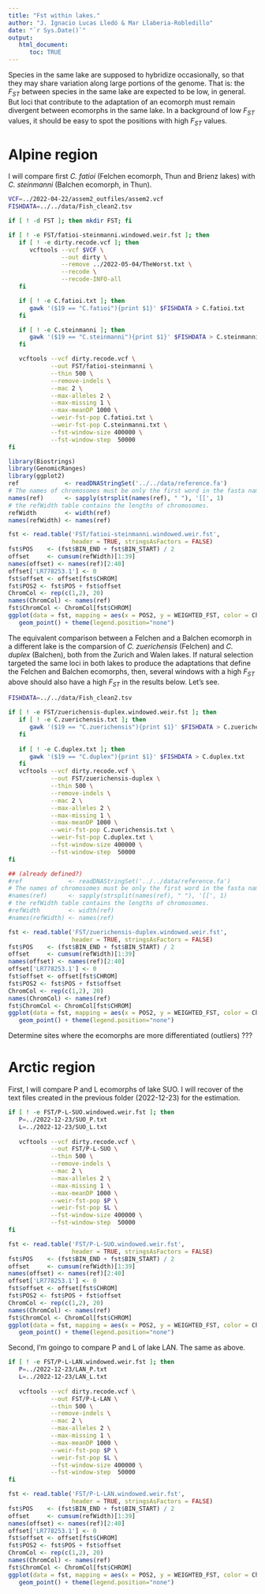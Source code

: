 ```yaml
---
title: "Fst within lakes."
author: "J. Ignacio Lucas Lledó & Mar Llaberia-Robledillo"
date: "`r Sys.Date()`"
output:
   html_document:
      toc: TRUE
---
```


Species in the same lake are supposed to hybridize occasionally, so that they may
share variation along large portions of the genome. That is: the $F_{ST}$ between species
in the same lake are expected to be low, in general. But loci that contribute to the
adaptation of an ecomorph must remain divergent between ecomorphs in the same lake.
In a background of low $F_{ST}$ values, it should be easy to spot the positions with
high $F_{ST}$ values.

# Alpine region 
I will compare first *C. fatioi* (Felchen ecomorph, Thun and Brienz lakes) with
*C. steinmanni* (Balchen ecomorph, in Thun). 

```bash
VCF=../2022-04-22/assem2_outfiles/assem2.vcf
FISHDATA=../../data/Fish_clean2.tsv

if [ ! -d FST ]; then mkdir FST; fi

if [ ! -e FST/fatioi-steinmanni.windowed.weir.fst ]; then
   if [ ! -e dirty.recode.vcf ]; then
      vcftools --vcf $VCF \
               --out dirty \
               --remove ../2022-05-04/TheWorst.txt \
               --recode \
               --recode-INFO-all
   fi

   if [ ! -e C.fatioi.txt ]; then
      gawk '($19 == "C.fatioi"){print $1}' $FISHDATA > C.fatioi.txt
   fi

   if [ ! -e C.steinmanni ]; then
      gawk '($19 == "C.steinmanni"){print $1}' $FISHDATA > C.steinmanni.txt
   fi

   vcftools --vcf dirty.recode.vcf \
            --out FST/fatioi-steinmanni \
            --thin 500 \
            --remove-indels \
            --mac 2 \
            --max-alleles 2 \
            --max-missing 1 \
            --max-meanDP 1000 \
            --weir-fst-pop C.fatioi.txt \
            --weir-fst-pop C.steinmanni.txt \
            --fst-window-size 400000 \
            --fst-window-step  50000
fi
```

```r
library(Biostrings)
library(GenomicRanges)
library(ggplot2)
ref             <- readDNAStringSet('../../data/reference.fa')
# The names of chromosomes must be only the first word in the fasta name line.
names(ref)      <- sapply(strsplit(names(ref), " "), '[[', 1)
# the refWidth table contains the lengths of chromosomes.
refWidth        <- width(ref)
names(refWidth) <- names(ref)

fst <- read.table('FST/fatioi-steinmanni.windowed.weir.fst',
                  header = TRUE, stringsAsFactors = FALSE)
fst$POS    <- (fst$BIN_END + fst$BIN_START) / 2
offset     <- cumsum(refWidth)[1:39]
names(offset) <- names(ref)[2:40]
offset['LR778253.1'] <- 0
fst$offset <- offset[fst$CHROM]
fst$POS2 <- fst$POS + fst$offset
ChromCol <- rep(c(1,2), 20)
names(ChromCol) <- names(ref)
fst$ChromCol <- ChromCol[fst$CHROM]
ggplot(data = fst, mapping = aes(x = POS2, y = WEIGHTED_FST, color = ChromCol)) +
   geom_point() + theme(legend.position="none")
```

The equivalent comparison between a Felchen and a Balchen ecomorph in a different
lake is the comparsion of *C. zuerichensis* (Felchen) and *C. duplex* (Balchen),
both from the Zurich and Walen lakes. If natural selection targeted the same loci
in both lakes to produce the adaptations that define the Felchen and Balchen
ecomorphs, then, several windows with a high $F_{ST}$ above should also have a
high $F_{ST}$ in the results below. Let's see.

```bash
FISHDATA=../../data/Fish_clean2.tsv

if [ ! -e FST/zuerichensis-duplex.windowed.weir.fst ]; then
   if [ ! -e C.zuerichensis.txt ]; then
      gawk '($19 == "C.zuerichensis"){print $1}' $FISHDATA > C.zuerichensis.txt
   fi
   
   if [ ! -e C.duplex.txt ]; then
      gawk '($19 == "C.duplex"){print $1}' $FISHDATA > C.duplex.txt
   fi
   vcftools --vcf dirty.recode.vcf \
            --out FST/zuerichensis-duplex \
            --thin 500 \
            --remove-indels \
            --mac 2 \
            --max-alleles 2 \
            --max-missing 1 \
            --max-meanDP 1000 \
            --weir-fst-pop C.zuerichensis.txt \
            --weir-fst-pop C.duplex.txt \
            --fst-window-size 400000 \
            --fst-window-step  50000
fi
```


```r
## (already defined?)
#ref             <- readDNAStringSet('../../data/reference.fa')
# The names of chromosomes must be only the first word in the fasta name line.
#names(ref)      <- sapply(strsplit(names(ref), " "), '[[', 1)
# the refWidth table contains the lengths of chromosomes.
#refWidth        <- width(ref)
#names(refWidth) <- names(ref)

fst <- read.table('FST/zuerichensis-duplex.windowed.weir.fst',
                  header = TRUE, stringsAsFactors = FALSE)
fst$POS    <- (fst$BIN_END + fst$BIN_START) / 2
offset     <- cumsum(refWidth)[1:39]
names(offset) <- names(ref)[2:40]
offset['LR778253.1'] <- 0
fst$offset <- offset[fst$CHROM]
fst$POS2 <- fst$POS + fst$offset
ChromCol <- rep(c(1,2), 20)
names(ChromCol) <- names(ref)
fst$ChromCol <- ChromCol[fst$CHROM]
ggplot(data = fst, mapping = aes(x = POS2, y = WEIGHTED_FST, color = ChromCol)) +
   geom_point() + theme(legend.position="none")
```

Determine sites where the ecomorphs are more differentiated (outliers) ??? 


# Arctic region 
First, I will compare P and L ecomorphs of lake SUO. I will recover of the text files created in the previous folder (2022-12-23) for the estimation.

```bash

if [ ! -e FST/P-L-SUO.windowed.weir.fst ]; then
   P=../2022-12-23/SUO_P.txt
   L=../2022-12-23/SUO_L.txt
   
   vcftools --vcf dirty.recode.vcf \
            --out FST/P-L-SUO \
            --thin 500 \
            --remove-indels \
            --mac 2 \
            --max-alleles 2 \
            --max-missing 1 \
            --max-meanDP 1000 \
            --weir-fst-pop $P \
            --weir-fst-pop $L \
            --fst-window-size 400000 \
            --fst-window-step  50000
fi
```


```r
fst <- read.table('FST/P-L-SUO.windowed.weir.fst',
                  header = TRUE, stringsAsFactors = FALSE)
fst$POS    <- (fst$BIN_END + fst$BIN_START) / 2
offset     <- cumsum(refWidth)[1:39]
names(offset) <- names(ref)[2:40]
offset['LR778253.1'] <- 0
fst$offset <- offset[fst$CHROM]
fst$POS2 <- fst$POS + fst$offset
ChromCol <- rep(c(1,2), 20)
names(ChromCol) <- names(ref)
fst$ChromCol <- ChromCol[fst$CHROM]
ggplot(data = fst, mapping = aes(x = POS2, y = WEIGHTED_FST, color = ChromCol)) +
   geom_point() + theme(legend.position="none")
```

Second, I'm goingo to compare P and L of lake LAN. The same as above. 

```bash

if [ ! -e FST/P-L-LAN.windowed.weir.fst ]; then
   P=../2022-12-23/LAN_P.txt
   L=../2022-12-23/LAN_L.txt
   
   vcftools --vcf dirty.recode.vcf \
            --out FST/P-L-LAN \
            --thin 500 \
            --remove-indels \
            --mac 2 \
            --max-alleles 2 \
            --max-missing 1 \
            --max-meanDP 1000 \
            --weir-fst-pop $P \
            --weir-fst-pop $L \
            --fst-window-size 400000 \
            --fst-window-step  50000
fi
```


```r
fst <- read.table('FST/P-L-LAN.windowed.weir.fst',
                  header = TRUE, stringsAsFactors = FALSE)
fst$POS    <- (fst$BIN_END + fst$BIN_START) / 2
offset     <- cumsum(refWidth)[1:39]
names(offset) <- names(ref)[2:40]
offset['LR778253.1'] <- 0
fst$offset <- offset[fst$CHROM]
fst$POS2 <- fst$POS + fst$offset
ChromCol <- rep(c(1,2), 20)
names(ChromCol) <- names(ref)
fst$ChromCol <- ChromCol[fst$CHROM]
ggplot(data = fst, mapping = aes(x = POS2, y = WEIGHTED_FST, color = ChromCol)) +
   geom_point() + theme(legend.position="none")
```
